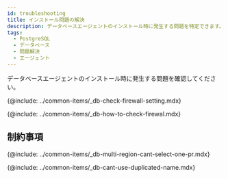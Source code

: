 ```yaml
---
id: troubleshooting
title: インストール問題の解決
description: データベースエージェントのインストール時に発生する問題を特定できます。
tags:
  - PostgreSQL
  - データベース
  - 問題解決
  - エージェント
---
```


データベースエージェントのインストール時に発生する問題を確認してください。

{@include: ../common-items/_db-check-firewall-setting.mdx}

{@include: ../common-items/_db-how-to-check-firewal.mdx}

## 制約事項

{@include: ../common-items/_db-multi-region-cant-select-one-pr.mdx} 

{@include: ../common-items/_db-cant-use-duplicated-name.mdx}

